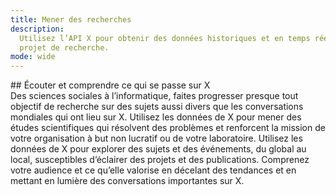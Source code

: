 ```yaml
---
title: Mener des recherches
description:
  Utilisez l’API X pour obtenir des données historiques et en temps réel pour votre prochain
  projet de recherche.
mode: wide
---
```


<div id="listen-to-and-understand-whats-happening-on-x">
  ## Écouter et comprendre ce qui se passe sur X
</div>

<CardGroup>
<Card title="Mener des recherches universitaires">
Des sciences sociales à l’informatique, faites progresser presque tout objectif de recherche
sur des sujets aussi divers que les conversations mondiales qui ont lieu sur X.
</Card>

<Card title="Résoudre des problèmes grâce à la recherche appliquée pour les ONG">
  Utilisez les données de X pour mener des études scientifiques qui résolvent des problèmes et renforcent
  la mission de votre organisation à but non lucratif ou de votre laboratoire.
</Card>

<Card title="Enrichir le journalisme d’investigation et la recherche indépendante">
  Utilisez les données de X pour explorer des sujets et des événements, du global au local, susceptibles d’éclairer
  des projets et des publications.
</Card>

<Card title="Mener des études de marché pour les entreprises">
Comprenez votre audience et ce qu’elle valorise en décelant des tendances et en
mettant en lumière des conversations importantes sur X.
</Card>
</CardGroup>